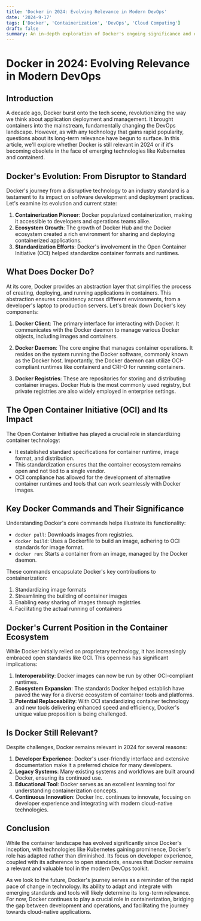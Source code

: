 ```yaml
---
title: 'Docker in 2024: Evolving Relevance in Modern DevOps'
date: '2024-9-17'
tags: ['Docker', 'Containerization', 'DevOps', 'Cloud Computing']
draft: false
summary: An in-depth exploration of Docker's ongoing significance and evolution in the rapidly changing landscape of software development and deployment
---
```


# Docker in 2024: Evolving Relevance in Modern DevOps

## Introduction

A decade ago, Docker burst onto the tech scene, revolutionizing the way we think about application deployment and management. It brought containers into the mainstream, fundamentally changing the DevOps landscape. However, as with any technology that gains rapid popularity, questions about its long-term relevance have begun to surface. In this article, we'll explore whether Docker is still relevant in 2024 or if it's becoming obsolete in the face of emerging technologies like Kubernetes and containerd.

## Docker's Evolution: From Disruptor to Standard

Docker's journey from a disruptive technology to an industry standard is a testament to its impact on software development and deployment practices. Let's examine its evolution and current state:

1. **Containerization Pioneer**: Docker popularized containerization, making it accessible to developers and operations teams alike.
2. **Ecosystem Growth**: The growth of Docker Hub and the Docker ecosystem created a rich environment for sharing and deploying containerized applications.
3. **Standardization Efforts**: Docker's involvement in the Open Container Initiative (OCI) helped standardize container formats and runtimes.

## What Does Docker Do?

At its core, Docker provides an abstraction layer that simplifies the process of creating, deploying, and running applications in containers. This abstraction ensures consistency across different environments, from a developer's laptop to production servers. Let's break down Docker's key components:

1. **Docker Client**: The primary interface for interacting with Docker. It communicates with the Docker daemon to manage various Docker objects, including images and containers.

2. **Docker Daemon**: The core engine that manages container operations. It resides on the system running the Docker software, commonly known as the Docker host. Importantly, the Docker daemon can utilize OCI-compliant runtimes like containerd and CRI-O for running containers.

3. **Docker Registries**: These are repositories for storing and distributing container images. Docker Hub is the most commonly used registry, but private registries are also widely employed in enterprise settings.

## The Open Container Initiative (OCI) and Its Impact

The Open Container Initiative has played a crucial role in standardizing container technology:

- It established standard specifications for container runtime, image format, and distribution.
- This standardization ensures that the container ecosystem remains open and not tied to a single vendor.
- OCI compliance has allowed for the development of alternative container runtimes and tools that can work seamlessly with Docker images.

## Key Docker Commands and Their Significance

Understanding Docker's core commands helps illustrate its functionality:

- `docker pull`: Downloads images from registries.
- `docker build`: Uses a Dockerfile to build an image, adhering to OCI standards for image format.
- `docker run`: Starts a container from an image, managed by the Docker daemon.

These commands encapsulate Docker's key contributions to containerization:
1. Standardizing image formats
2. Streamlining the building of container images
3. Enabling easy sharing of images through registries
4. Facilitating the actual running of containers

## Docker's Current Position in the Container Ecosystem

While Docker initially relied on proprietary technology, it has increasingly embraced open standards like OCI. This openness has significant implications:

1. **Interoperability**: Docker images can now be run by other OCI-compliant runtimes.
2. **Ecosystem Expansion**: The standards Docker helped establish have paved the way for a diverse ecosystem of container tools and platforms.
3. **Potential Replaceability**: With OCI standardizing container technology and new tools delivering enhanced speed and efficiency, Docker's unique value proposition is being challenged.

## Is Docker Still Relevant?

Despite challenges, Docker remains relevant in 2024 for several reasons:

1. **Developer Experience**: Docker's user-friendly interface and extensive documentation make it a preferred choice for many developers.
2. **Legacy Systems**: Many existing systems and workflows are built around Docker, ensuring its continued use.
3. **Educational Tool**: Docker serves as an excellent learning tool for understanding containerization concepts.
4. **Continuous Innovation**: Docker Inc. continues to innovate, focusing on developer experience and integrating with modern cloud-native technologies.

## Conclusion

While the container landscape has evolved significantly since Docker's inception, with technologies like Kubernetes gaining prominence, Docker's role has adapted rather than diminished. Its focus on developer experience, coupled with its adherence to open standards, ensures that Docker remains a relevant and valuable tool in the modern DevOps toolkit.

As we look to the future, Docker's journey serves as a reminder of the rapid pace of change in technology. Its ability to adapt and integrate with emerging standards and tools will likely determine its long-term relevance. For now, Docker continues to play a crucial role in containerization, bridging the gap between development and operations, and facilitating the journey towards cloud-native applications.
